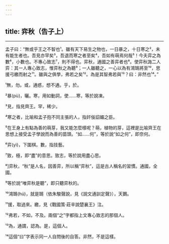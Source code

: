 ```yaml
---
---
---
```

title: 弈秋（告子上）
---





--------------------

孟子曰：“無或乎王之不智也¹。雖有天下易生之物也，一日暴之，十日寒之²，未有能生者也。吾見亦罕矣³，吾退而寒之者至矣⁴，吾如有萌焉何哉⁵！今夫弈之為數⁶，小數也。不專心致志⁷，則不得也。弈秋，通國之善弈者也⁸。使弈秋誨二人弈：其一人專心致志，惟弈秋之為聽⁹；一人雖聽之，一心以為有鴻鵠將至¹⁰，思援弓繳而射之¹¹。雖與之俱學，弗若之矣¹²。為是其智弗若與¹³？曰：非然也¹⁴。”

¹無，勿。或，通惑，想不通。乎，於。

²暴(pù)，曬。寒，用如動詞，使……寒，等於說凍。

³見，指見齊王。罕，稀少。

⁴寒之者，比喻和孟子抱不同主張的人，指奸佞諂媚之臣。

⁵在王身上有點為善的萌芽，我又能怎麼樣呢？萌，植物的芽，這裡是比喻齊王在思想上接受孟子學說而為善的苗頭。“如……何”，等於說“如之何”，即奈何。

⁶弈(yì)，下圍棋。數，指技藝。

⁷致，極，即“盡”的意思。致志，等於說用盡心思。

⁸]弈秋，“秋”是人名，因善弈，所以稱“弈秋”，這是古人稱名的習慣。通國，全國。

⁹等於說“唯弈秋是聽”，即只聽弈秋的。

¹⁰鴻鵠(hú)，就是鵠（依朱駿聲說，見《說文通訓定聲》），天鵝。

¹¹援，取過來。繳，見《戰國策·莊辛說楚襄王》注。

¹²弗若，不如，不及。兩個“之”字都指上文專心致志的那個人。

¹³為，通謂，認為。是，這個人。

¹⁴這個“曰”字表示同一人自問後的自答。非然，不是這樣。